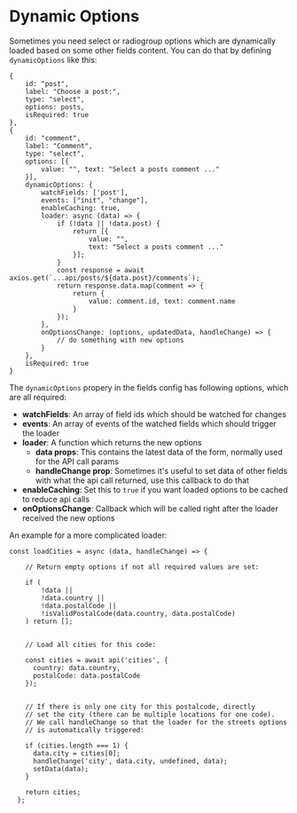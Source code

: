 # Dynamic Options

Sometimes you need select or radiogroup options which are dynamically loaded based on some other fields content. 
You can do that by defining `dynamicOptions` like this:

```
{
    id: "post",
    label: "Choose a post:",
    type: "select",
    options: posts,
    isRequired: true
},
{
    id: "comment",
    label: "Comment",
    type: "select",
    options: [{
        value: "", text: "Select a posts comment ..."
    }],
    dynamicOptions: {
        watchFields: ['post'],
        events: ["init", "change"],
        enableCaching: true,
        loader: async (data) => {
            if (!data || !data.post) {
                return [{
                    value: "",
                    text: "Select a posts comment ..."
                }];
            }
            const response = await axios.get(`...api/posts/${data.post}/comments`);
            return response.data.map(comment => {
                return {
                    value: comment.id, text: comment.name
                }
            });
        },
        onOptionsChange: (options, updatedData, handleChange) => {
            // do something with new options
        }
    },
    isRequired: true
}
```

The `dynamicOptions` propery in the fields config has following options, which are all required:

- **watchFields**: An array of field ids which should be watched for changes
- **events**: An array of events of the watched fields which should trigger the loader
- **loader**: A function which returns the new options
    - **data props**: This contains the latest data of the form, normally used for the API call params
    - **handleChange prop**: Sometimes it's useful to set data of other fields with what the api call returned, use this callback to do that
- **enableCaching**: Set this to `true` if you want loaded options to be cached to reduce api calls
- **onOptionsChange**: Callback which will be called right after the loader received the new options

An example for a more complicated loader:

```
const loadCities = async (data, handleChange) => {

    // Return empty options if not all required values are set:

    if (
        !data || 
        !data.country || 
        !data.postalCode || 
        !isValidPostalCode(data.country, data.postalCode)
    ) return [];


    // Load all cities for this code:

    const cities = await api('cities', {
      country: data.country,
      postalCode: data.postalCode
    });


    // If there is only one city for this postalcode, directly
    // set the city (there can be multiple locations for one code).
    // We call handleChange so that the loader for the streets options
    // is automatically triggered:

    if (cities.length === 1) {
      data.city = cities[0];
      handleChange('city', data.city, undefined, data);
      setData(data);
    }

    return cities;
  };
```